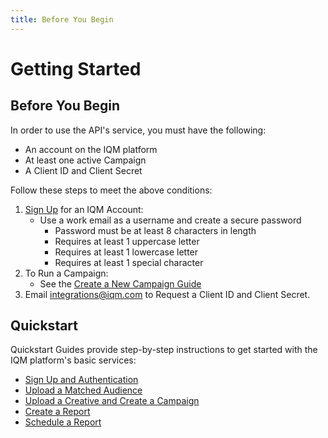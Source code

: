 ```yaml
---
title: Before You Begin
---
```



# Getting Started

## Before You Begin

In order to use the API's service, you must have the following:

* An account on the IQM platform
* At least one active Campaign
* A Client ID and Client Secret

Follow these steps to meet the above conditions:

1. [Sign Up<ExternalLink />](https://app.iqm.com/#/signup)  for an IQM Account:
   * Use a work email as a username and create a secure password
     * Password must be at least 8 characters in length
     * Requires at least 1 uppercase letter
     * Requires at least 1 lowercase letter
     * Requires at least 1 special character
1. To Run a Campaign:
   * See the [Create a New Campaign Guide<ExternalLink />](https://help.iqm.com/en/articles/5651476-create-a-new-campaign)
1. Email [integrations@iqm.com<ExternalLink />](mailto:integrations@iqm.com) to Request a Client ID and Client Secret. 

## Quickstart

Quickstart Guides provide step-by-step instructions to get started with the IQM platform's basic services:

* [Sign Up and Authentication](/Quickstart%20Guides/Authentication-Quickstart-Guide)
* [Upload a Matched Audience](/Quickstart%20Guides/Matched-Audience-Upload-API-Quickstart-Guide)
* [Upload a Creative and Create a Campaign](/Quickstart%20Guides/Upload-Creative-and-Create-a-Campaign-API-Quickstart-Guide)
* [Create a Report](/Quickstart%20Guides/Reporting-API-Quickstart-Guide)
* [Schedule a Report](/Quickstart%20Guides/Schedule-Report-API-Quickstart-Guide)
